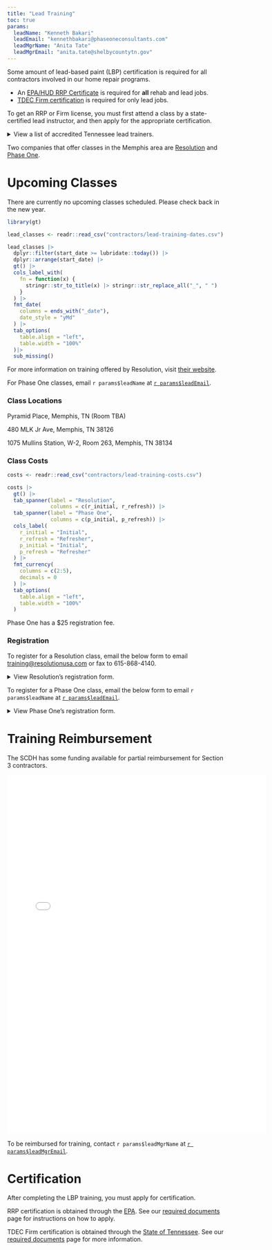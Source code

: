 ```yaml
---
title: "Lead Training"
toc: true
params:
  leadName: "Kenneth Bakari"
  leadEmail: "kennethbakari@phaseoneconsultants.com"
  leadMgrName: "Anita Tate"
  leadMgrEmail: "anita.tate@shelbycountytn.gov"
---
```


Some amount of lead-based paint (LBP) certification is required for all contractors involved in our home repair programs.

::: {.callout-important appearance="simple"}
- An [EPA/HUD RRP Certificate](docs.qmd#RRP) is required for **all** rehab and lead jobs. 
- [TDEC Firm certification](docs.qmd#TDEC) is required for only lead jobs.
:::

To get an RRP or Firm license, you must first attend a class by a state-certified lead instructor, and then apply for the appropriate certification.

<details><summary>View a list of accredited Tennessee lead trainers.</summary>
<embed src="../docs/state-lead-trainer-list.pdf" width="600" height="830" 
 type="application/pdf">
</details>

Two companies that offer classes in the Memphis area are [Resolution](https://www.resolutionusa.com/training) and [Phase One](https://phaseoneconsultants.com/).

# Upcoming Classes

<!-- Below are upcoming LBP classes held in Memphis. -->

There are currently no upcoming classes scheduled. Please check back in the new year.

```r
library(gt)
```

```r
lead_classes <- readr::read_csv("contractors/lead-training-dates.csv")

lead_classes |>
  dplyr::filter(start_date >= lubridate::today()) |>
  dplyr::arrange(start_date) |> 
  gt() |>
  cols_label_with(
    fn = function(x) {
      stringr::str_to_title(x) |> stringr::str_replace_all("_", " ")
    }
  ) |>
  fmt_date(
    columns = ends_with("_date"),
    date_style = "yMd"
  ) |> 
  tab_options(
    table.align = "left",
    table.width = "100%"
  )|> 
  sub_missing()
```

For more information on training offered by Resolution, visit [their website](https://www.resolutionusa.com/training). 

For Phase One classes, email `r params$leadName` at [`r params$leadEmail`](`r paste0("mailto:", params$leadEmail)`).

### Class Locations

Pyramid Place, Memphis, TN (Room TBA)

480 MLK Jr Ave, Memphis, TN 38126

1075 Mullins Station, W-2, Room 263, Memphis, TN 38134

### Class Costs

```r
costs <- readr::read_csv("contractors/lead-training-costs.csv")

costs |> 
  gt() |>
  tab_spanner(label = "Resolution",
              columns = c(r_initial, r_refresh)) |> 
  tab_spanner(label = "Phase One",
              columns = c(p_initial, p_refresh)) |> 
  cols_label(
    r_initial = "Initial",
    r_refresh = "Refresher",
    p_initial = "Initial",
    p_refresh = "Refresher"
  ) |> 
  fmt_currency(
    columns = c(2:5), 
    decimals = 0
  ) |>
  tab_options(
    table.align = "left",
    table.width = "100%"
  )
```

Phase One has a \$25 registration fee.

### Registration

To register for a Resolution class, email the below form to email [training@resolutionusa.com](`r paste0("mailto:", "training@resolutionusa.com")`) or fax to 615-868-4140.

<details><summary>View Resolution's registration form.</summary>
<embed src="../forms/resolution-registration.pdf" width="600" height="830" 
 type="application/pdf">
</details>

To register for a Phase One class, email the below form to email `r params$leadName` at [`r params$leadEmail`](`r paste0("mailto:", params$leadEmail)`).

<details><summary>View Phase One's registration form.</summary>
<embed src="../forms/phase-one-registration.pdf" width="600" height="830" 
 type="application/pdf">
</details>

# Training Reimbursement

The SCDH has some funding available for partial reimbursement for Section 3 contractors.

<embed src="../docs/lead-reimbursement-info.pdf" width="600" height="830" 
 type="application/pdf">

To be reimbursed for training, contact `r params$leadMgrName` at [`r params$leadMgrEmail`](`r paste0("mailto:", params$leadEmail)`).

# Certification

After completing the LBP training, you must apply for certification.

RRP certification is obtained through the [EPA](https://www.epa.gov/lead/getcertified). See our [required documents](docs.qmd#RRP) page for instructions on how to apply.

TDEC Firm certification is obtained through the [State of Tennessee](https://www.tn.gov/environment/toxic-substances-program/lead-hazard-program/lead-certification.html). See our [required documents](docs.qmd#TDEC) page for more information.
